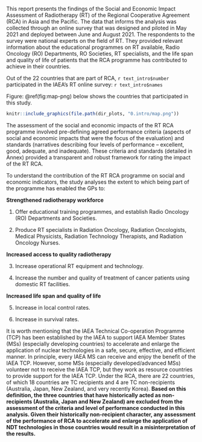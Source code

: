 

This report presents the findings of the Social and Economic Impact Assessment of Radiotherapy (RT) of the Regional Cooperative Agreement (RCA) in Asia and the Pacific. The data that informs the analysis was collected through an online survey that was designed and piloted in May 2021 and deployed between June and August 2021. The respondents to the survey were national experts on the field of RT. They provided relevant information about the educational programmes on RT available, Radio Oncology (RO) Departments, RO Societies, RT specialists, and the life span and quality of life of patients that the RCA programme has contributed to achieve in their countries. 


Out of the 22 countries that are part of RCA, `r text_intro$number` participated in the IAEA's RT online survey: `r text_intro$names`


Figure: \@ref(fig:map-png) below shows the countries that participated in this study.


```r
knitr::include_graphics(file.path(dir_plots, "0.intro/map.png"))
```

The assessment of the social and economic impacts of the RT RCA programme involved pre-defining agreed performance criteria (aspects of social and economic impacts that were the focus of the evaluation) and standards (narratives describing four levels of performance – excellent, good, adequate, and inadequate). These criteria and standards (detailed in Annex) provided a transparent and robust framework for rating the impact of the RT RCA.

To understand the contribution of the RT RCA programme on social and economic indicators, the study analyses the extent to which being part of the programme has enabled the GPs to:


**Strengthened radiotherapy workforce **

1. Offer educational training programmes, and establish Radio Oncology (RO) Departments and Societies.

2. Produce RT specialists in Radiation Oncology, Radiation Oncologists, Medical Physicists, Radiation Technology Therapists, and Radiation Oncology Nurses.

**Increased access to quality radiotherapy**

3. Increase operational RT equipment and technology.

4. Increase the number and quality of treatment of cancer patients using domestic RT facilities.

**Increased life span and quality of life **

5. Increase in local control rates.

6. Increase in survival rates.


It is worth mentioning that the IAEA Technical Co-operation Programme (TCP) has been established by the IAEA to support IAEA Member States (MSs) (especially developing countries) to accelerate and enlarge the application of nuclear technologies in a safe, secure, effective, and efficient manner. In principle, every IAEA MS can receive and enjoy the benefit of the IAEA TCP. However, some MSs (especially developed/advanced MSs) volunteer not to receive the IAEA TCP, but they work as resource countries to provide support for the IAEA TCP. Under the RCA, there are 22 countries, of which 18 countries are TC recipients and 4 are TC non-recipients (Australia, Japan, New Zealand, and very recently Korea). **Based on this definition, the three countries that have historically acted as non-recipients (Australia, Japan and New Zealand) are excluded from the assessment of the criteria and level of performance conducted in this analysis. Given their historically non-recipient character, any assessment of the performance of RCA to accelerate and enlarge the application of NDT technologies in those countries would result in a misinterpretation of the results.**